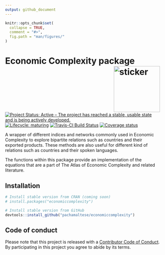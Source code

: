 ```yaml
---
output: github_document
---
```


<!-- README.md is generated from README.Rmd. Please edit that file -->

```r
knitr::opts_chunk$set(
  collapse = TRUE,
  comment = "#>",
  fig.path = "man/figures/"
)
```

# Economic Complexity package <img src="https://pachamaltese.github.io/economiccomplexity/hexicon.svg" width=150 align="right" alt="sticker"/>

[![Project Status: Active – The project has reached a stable, usable state and is being actively developed.](https://www.repostatus.org/badges/latest/active.svg)](https://www.repostatus.org/#active)
[![Lifecycle: maturing](https://img.shields.io/badge/lifecycle-maturing-blue.svg)](https://www.tidyverse.org/lifecycle/#maturing)
[![Travis-CI Build Status](https://travis-ci.org/pachamaltese/economiccomplexity.svg?branch=master)](https://travis-ci.org/pachamaltese/economiccomplexity)
[![Coverage status](https://codecov.io/gh/pachamaltese/economiccomplexity/branch/master/graph/badge.svg)](https://codecov.io/github/pachamaltese/economiccomplexity?branch=master)

A wrapper of different indices and networks commonly used in Economic Complexity
to explore bipartite relations such as countries and their exported products. These methods
are also useful for different kind of relations such as countries and their spoken languages.

The functions within this package provide an implementation of the equations that are a part
of The Atlas of Economic Complexity and related literature.

## Installation

```r
# Install stable version from CRAN (coming soon)
# install.packages("economiccomplexity")

# Install stable version from GitHub
devtools::install_github("pachamaltese/economiccomplexity")
```

## Code of conduct

Please note that this project is released with a [Contributor Code of Conduct](https://pachamaltese.github.io/economiccomplexity/CODE_OF_CONDUCT.html).
By participating in this project you agree to abide by its terms.

<!--[![ropensci_footer](https://ropensci.org/public_images/ropensci_footer.png)](https://ropensci.org)-->
